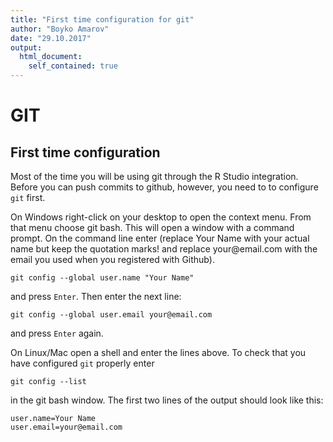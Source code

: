 ```yaml
---
title: "First time configuration for git"
author: "Boyko Amarov"
date: "29.10.2017"
output:
  html_document:
    self_contained: true
---
```


# GIT

## First time configuration

Most of the time you will be using git through the R Studio integration. Before you can push commits to github, however, you need to to configure `git` first.

On Windows right-click on your desktop to open the context menu. From that menu choose git bash. This will open a window with a command prompt. On the command line enter (replace Your Name with your actual name but keep the quotation marks! and replace your@email.com with the email you used when you registered with Github).

```
git config --global user.name "Your Name"
```

and press `Enter`. Then enter the next line:

```
git config --global user.email your@email.com
```

and press `Enter` again.

On Linux/Mac open a shell and enter the lines above. To check that you have configured `git` properly enter

```
git config --list
```

in the git bash window. The first two lines of the output should look like this:

```
user.name=Your Name
user.email=your@email.com
```
